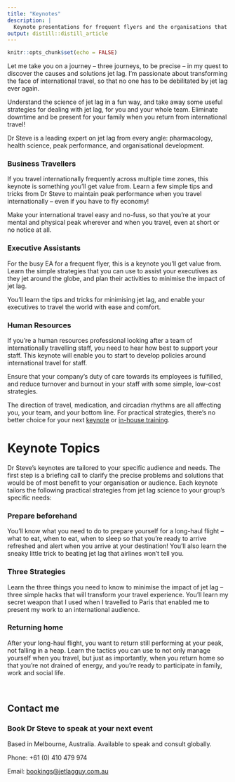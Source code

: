 ```yaml
---
title: "Keynotes"
description: |
  Keynote presentations for frequent flyers and the organisations that depend on them
output: distill::distill_article
---
```


```r
knitr::opts_chunk$set(echo = FALSE)
```

Let me take you on a journey – three journeys, to be precise – in my quest to discover the causes and solutions jet lag. I'm passionate about transforming the face of international travel, so that no one has to be debilitated by jet lag ever again.

Understand the science of jet lag in a fun way, and take away some useful strategies for dealing with jet lag, for you and your whole team. Eliminate downtime and be present for your family when you return from international travel!

<aside>Dr Steve is a leading expert on jet lag from every angle: pharmacology, health science, peak performance, and organisational development.</aside>  


### Business Travellers

If you travel internationally frequently across multiple time zones, this keynote is something you’ll get value from. Learn a few simple tips and tricks from Dr Steve to maintain peak performance when you travel internationally – even if you have to fly economy!

Make your international travel easy and no-fuss, so that you’re at your mental and physical peak wherever and when you travel, even at short or no notice at all.



### Executive Assistants

For the busy EA for a frequent flyer, this is a keynote you’ll get value from. Learn the simple strategies that you can use to assist your executives as they jet around the globe, and plan their activities to minimise the impact of jet lag.

You’ll learn the tips and tricks for minimising jet lag, and enable your executives to travel the world with ease and comfort.



### Human Resources

If you’re a human resources professional looking after a team of internationally travelling staff, you need to hear how best to support your staff. This keynote will enable you to start to develop policies around international travel for staff.

Ensure that your company’s duty of care towards its employees is fulfilled, and reduce turnover and burnout in your staff with some simple, low-cost strategies.

<aside>The direction of travel, medication, and circadian rhythms are all affecting you, your team, and your bottom line. For practical strategies, there's no better choice for your next [keynote](keynotes.html) or [in-house training](workshops.html).</aside>


# Keynote Topics

Dr Steve's keynotes are tailored to your specific audience and needs. The first step is a briefing call to clarify the precise problems and solutions that would be of most benefit to your organisation or audience. Each keynote tailors the following practical strategies from jet lag science to your group's specific needs: 

### Prepare beforehand
You’ll know what you need to do to prepare yourself for a long-haul flight – what to eat, when to eat, when to sleep so that you’re ready to arrive refreshed and alert when you arrive at your destination! You’ll also learn the sneaky little trick to beating jet lag that airlines won’t tell you.

### Three Strategies
Learn the three things you need to know to minimise the impact of jet lag – three simple hacks that will transform your travel experience. You’ll learn my secret weapon that I used when I travelled to Paris that enabled me to present my work to an international audience.

### Returning home
After your long-haul flight, you want to return still performing at your peak, not falling in a heap. Learn the tactics you can use to not only manage yourself when you travel, but just as importantly, when you return home so that you’re not drained of energy, and you’re ready to participate in family, work and social life.

<br>

## Contact me
### Book Dr Steve to speak at your next event

<aside>
Based in Melbourne, Australia.
Available to speak and consult globally.
</aside>

Phone: +61 (0) 410 479 974

Email: [bookings@jetlagguy.com.au](mailto:bookings@jetlagguy.com.au)



